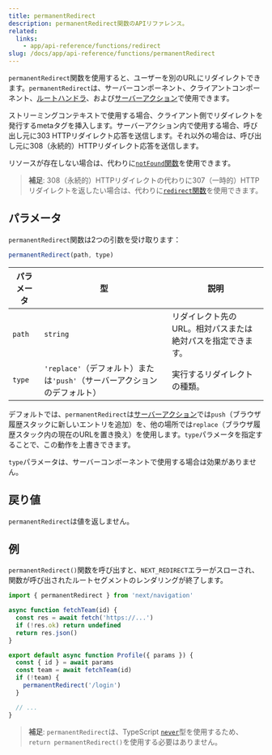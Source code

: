 ```yaml
---
title: permanentRedirect
description: permanentRedirect関数のAPIリファレンス。
related:
  links:
    - app/api-reference/functions/redirect
slug: /docs/app/api-reference/functions/permanentRedirect
---
```


`permanentRedirect`関数を使用すると、ユーザーを別のURLにリダイレクトできます。`permanentRedirect`は、サーバーコンポーネント、クライアントコンポーネント、[ルートハンドラ](/docs/app/building-your-application/routing/route-handlers)、および[サーバーアクション](/docs/app/building-your-application/data-fetching/server-actions-and-mutations)で使用できます。

ストリーミングコンテキストで使用する場合、クライアント側でリダイレクトを発行するmetaタグを挿入します。サーバーアクション内で使用する場合、呼び出し元に303 HTTPリダイレクト応答を送信します。それ以外の場合は、呼び出し元に308（永続的）HTTPリダイレクト応答を送信します。

リソースが存在しない場合は、代わりに[`notFound`関数](/docs/app/api-reference/functions/not-found)を使用できます。

> **補足**: 308（永続的）HTTPリダイレクトの代わりに307（一時的）HTTPリダイレクトを返したい場合は、代わりに[`redirect`関数](/docs/app/api-reference/functions/redirect)を使用できます。

## パラメータ

`permanentRedirect`関数は2つの引数を受け取ります：

```js
permanentRedirect(path, type)
```

| パラメータ | 型                                                          | 説明                                                 |
| --------- | ------------------------------------------------------------- | --------------------------------------------------- |
| `path`    | `string`                                                      | リダイレクト先のURL。相対パスまたは絶対パスを指定できます。 |
| `type`    | `'replace'`（デフォルト）または`'push'`（サーバーアクションのデフォルト） | 実行するリダイレクトの種類。                            |

デフォルトでは、`permanentRedirect`は[サーバーアクション](/docs/app/building-your-application/data-fetching/server-actions-and-mutations)では`push`（ブラウザ履歴スタックに新しいエントリを追加）を、他の場所では`replace`（ブラウザ履歴スタック内の現在のURLを置き換え）を使用します。`type`パラメータを指定することで、この動作を上書きできます。

`type`パラメータは、サーバーコンポーネントで使用する場合は効果がありません。

## 戻り値

`permanentRedirect`は値を返しません。

## 例

`permanentRedirect()`関数を呼び出すと、`NEXT_REDIRECT`エラーがスローされ、関数が呼び出されたルートセグメントのレンダリングが終了します。

```jsx filename="app/team/[id]/page.js"
import { permanentRedirect } from 'next/navigation'

async function fetchTeam(id) {
  const res = await fetch('https://...')
  if (!res.ok) return undefined
  return res.json()
}

export default async function Profile({ params }) {
  const { id } = await params
  const team = await fetchTeam(id)
  if (!team) {
    permanentRedirect('/login')
  }

  // ...
}
```

> **補足**: `permanentRedirect`は、TypeScript [`never`](https://www.typescriptlang.org/docs/handbook/2/functions.html#never)型を使用するため、`return permanentRedirect()`を使用する必要はありません。
